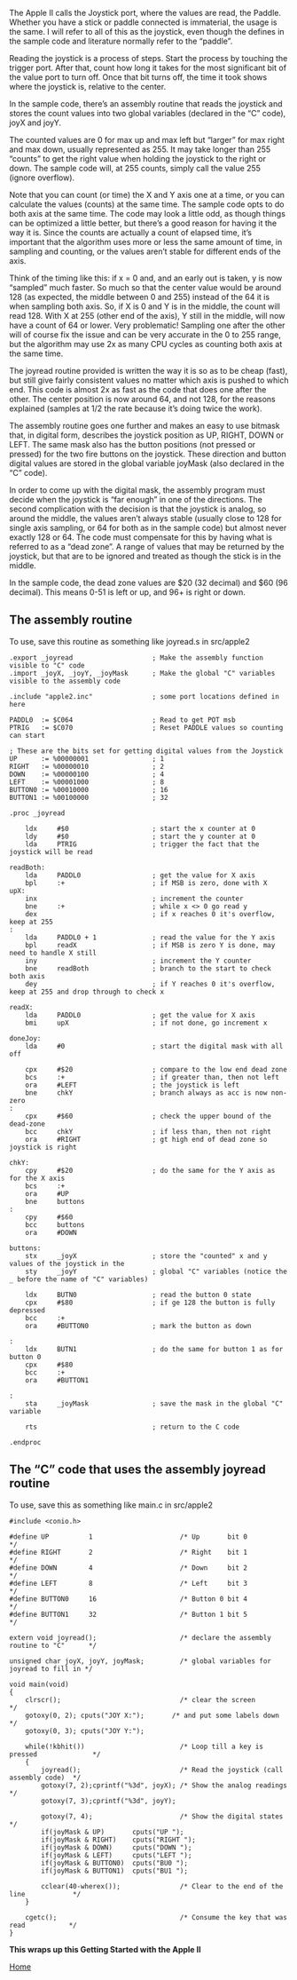 The Apple II calls the Joystick port, where the values are read, the Paddle. Whether you have a stick or paddle connected is immaterial, the usage is the same. I will refer to all of this as the joystick, even though the defines in the sample code and literature normally refer to the “paddle”.

Reading the joystick is a process of steps. Start the process by touching the trigger port. After that, count how long it takes for the most significant bit of the value port to turn off. Once that bit turns off, the time it took shows where the joystick is, relative to the center.

In the sample code, there’s an assembly routine that reads the joystick and stores the count values into two global variables (declared in the “C” code), joyX and joyY.

The counted values are 0 for max up and max left but “larger” for max right and max down, usually represented as 255. It may take longer than 255 “counts” to get the right value when holding the joystick to the right or down. The sample code will, at 255 counts, simply call the value 255 (ignore overflow).

Note that you can count (or time) the X and Y axis one at a time, or you can calculate the values (counts) at the same time. The sample code opts to do both axis at the same time. The code may look a little odd, as though things can be optimized a little better, but there’s a good reason for having it the way it is. Since the counts are actually a count of elapsed time, it’s important that the algorithm uses more or less the same amount of time, in sampling and counting, or the values aren’t stable for different ends of the axis.

Think of the timing like this: if x = 0 and, and an early out is taken, y is now “sampled” much faster. So much so that the center value would be around 128 (as expected, the middle between 0 and 255) instead of the 64 it is when sampling both axis. So, if X is 0 and Y is in the middle, the count will read 128. With X at 255 (other end of the axis), Y still in the middle, will now have a count of 64 or lower. Very problematic! Sampling one after the other will of course fix the issue and can be very accurate in the 0 to 255 range, but the algorithm may use 2x as many CPU cycles as counting both axis at the same time.

The joyread routine provided is written the way it is so as to be cheap (fast), but still give fairly consistent values no matter which axis is pushed to which end. This code is almost 2x as fast as the code that does one after the other. The center position is now around 64, and not 128, for the reasons explained (samples at 1/2 the rate because it’s doing twice the work).

The assembly routine goes one further and makes an easy to use bitmask that, in digital form, describes the joystick position as UP, RIGHT, DOWN or LEFT. The same mask also has the button positions (not pressed or pressed) for the two fire buttons on the joystick. These direction and button digital values are stored in the global variable joyMask (also declared in the “C” code).

In order to come up with the digital mask, the assembly program must decide when the joystick is “far enough” in one of the directions. The second complication with the decision is that the joystick is analog, so around the middle, the values aren’t always stable (usually close to 128 for single axis sampling, or 64 for both as in the sample code) but almost never exactly 128 or 64. The code must compensate for this by having what is referred to as a “dead zone”. A range of values that may be returned by the joystick, but that are to be ignored and treated as though the stick is in the middle.

In the sample code, the dead zone values are $20 (32 decimal) and $60 (96 decimal). This means 0-51 is left or up, and 96+ is right or down.

== The assembly routine ==

To use, save this routine as something like joyread.s in src/apple2

<pre>
.export _joyread                    ; Make the assembly function visible to "C" code
.import _joyX, _joyY, _joyMask      ; Make the global "C" variables visible to the assembly code

.include "apple2.inc"               ; some port locations defined in here

PADDL0  := $C064                    ; Read to get POT msb
PTRIG   := $C070                    ; Reset PADDLE values so counting can start

; These are the bits set for getting digital values from the Joystick
UP      := %00000001                ; 1
RIGHT   := %00000010                ; 2
DOWN    := %00000100                ; 4
LEFT    := %00001000                ; 8
BUTTON0 := %00010000                ; 16
BUTTON1 := %00100000                ; 32

.proc _joyread
    
    ldx     #$0                     ; start the x counter at 0
    ldy     #$0                     ; start the y counter at 0
    lda     PTRIG                   ; trigger the fact that the joystick will be read

readBoth:
    lda     PADDL0                  ; get the value for X axis
    bpl     :+                      ; if MSB is zero, done with X
upX:
    inx                             ; increment the counter
    bne     :+                      ; while x <> 0 go read y
    dex                             ; if x reaches 0 it's overflow, keep at 255
:
    lda     PADDL0 + 1              ; read the value for the Y axis
    bpl     readX                   ; if MSB is zero Y is done, may need to handle X still
    iny                             ; increment the Y counter
    bne     readBoth                ; branch to the start to check both axis
    dey                             ; if Y reaches 0 it's overflow, keep at 255 and drop through to check x

readX:
    lda     PADDL0                  ; get the value for X axis
    bmi     upX                     ; if not done, go increment x

doneJoy:
    lda     #0                      ; start the digital mask with all off

    cpx     #$20                    ; compare to the low end dead zone
    bcs     :+                      ; if greater than, then not left
    ora     #LEFT                   ; the joystick is left
    bne     chkY                    ; branch always as acc is now non-zero
:
    cpx     #$60                    ; check the upper bound of the dead-zone
    bcc     chkY                    ; if less than, then not right
    ora     #RIGHT                  ; gt high end of dead zone so joystick is right

chkY:
    cpy     #$20                    ; do the same for the Y axis as for the X axis
    bcs     :+
    ora     #UP 
    bne     buttons
:
    cpy     #$60 
    bcc     buttons 
    ora     #DOWN

buttons:
    stx     _joyX                   ; store the "counted" x and y values of the joystick in the
    sty     _joyY                   ; global "C" variables (notice the _ before the name of "C" variables)
    
    ldx     BUTN0                   ; read the button 0 state
    cpx     #$80                    ; if ge 128 the button is fully depressed
    bcc     :+          
    ora     #BUTTON0                ; mark the button as down

:
    ldx     BUTN1                   ; do the same for button 1 as for button 0
    cpx     #$80 
    bcc     :+
    ora     #BUTTON1 

:
    sta     _joyMask                ; save the mask in the global "C" variable

    rts                             ; return to the C code

.endproc 
</pre>
== The “C” code that uses the assembly joyread routine ==

To use, save this as something like main.c in src/apple2

<pre>
#include <conio.h>

#define UP          1                      /* Up       bit 0                          */
#define RIGHT       2                      /* Right    bit 1                          */
#define DOWN        4                      /* Down     bit 2                          */
#define LEFT        8                      /* Left     bit 3                          */
#define BUTTON0     16                     /* Button 0 bit 4                          */
#define BUTTON1     32                     /* Button 1 bit 5                          */

extern void joyread();                     /* declare the assembly routine to "C"      */

unsigned char joyX, joyY, joyMask;         /* global variables for joyread to fill in */

void main(void)
{
    clrscr();                              /* clear the screen                        */
    gotoxy(0, 2); cputs("JOY X:");       /* and put some labels down                */
    gotoxy(0, 3); cputs("JOY Y:");

    while(!kbhit())                        /* Loop till a key is pressed              */
    {
        joyread();                         /* Read the joystick (call assembly code)  */
        gotoxy(7, 2);cprintf("%3d", joyX); /* Show the analog readings                */
        gotoxy(7, 3);cprintf("%3d", joyY);

        gotoxy(7, 4);                      /* Show the digital states                 */
        if(joyMask & UP)       cputs("UP ");
        if(joyMask & RIGHT)    cputs("RIGHT ");
        if(joyMask & DOWN)     cputs("DOWN ");
        if(joyMask & LEFT)     cputs("LEFT ");
        if(joyMask & BUTTON0)  cputs("BU0 ");
        if(joyMask & BUTTON1)  cputs("BU1 ");

        cclear(40-wherex());               /* Clear to the end of the line            */
    }

    cgetc();                               /* Consume the key that was read           */
}
</pre>


'''This wraps up this Getting Started with the Apple II'''


[https://github.com/cc65/wiki/wiki/Apple-II-Getting-Started Home]
